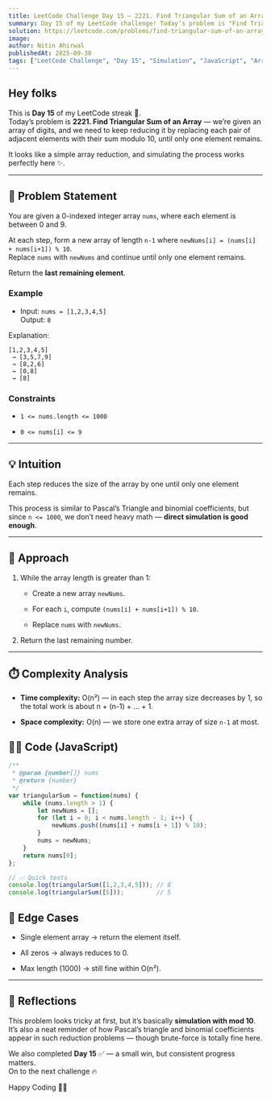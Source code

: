 ```yaml
---
title: LeetCode Challenge Day 15 — 2221. Find Triangular Sum of an Array  
summary: Day 15 of my LeetCode challenge! Today’s problem is "Find Triangular Sum of an Array". I walk through the intuition, explain the simulation approach, discuss time and space complexity, and share my JavaScript solution.  
solution: https://leetcode.com/problems/find-triangular-sum-of-an-array/solutions/7236461/2221-find-triangular-sum-of-an-array-by-2cxpu 
image:  
author: Nitin Ahirwal  
publishedAt: 2025-09-30  
tags: ["LeetCode Challenge", "Day 15", "Simulation", "JavaScript", "Array", "Medium", "Portfolio"]
---
```

## Hey folks

This is **Day 15** of my LeetCode streak 🚀.  
Today’s problem is **2221. Find Triangular Sum of an Array** — we’re given an array of digits, and we need to keep reducing it by replacing each pair of adjacent elements with their sum modulo 10, until only one element remains.

It looks like a simple array reduction, and simulating the process works perfectly here ✨.

---

## 📌 Problem Statement

You are given a 0-indexed integer array `nums`, where each element is between 0 and 9.

At each step, form a new array of length `n-1` where `newNums[i] = (nums[i] + nums[i+1]) % 10`.  
Replace `nums` with `newNums` and continue until only one element remains.

Return the **last remaining element**.

### Example

- Input: `nums = [1,2,3,4,5]`  
    Output: `8`
    

Explanation:

```
[1,2,3,4,5]  
 → [3,5,7,9]  
 → [8,2,6]  
 → [0,8]  
 → [8]

```

### Constraints

- `1 <= nums.length <= 1000`
    
- `0 <= nums[i] <= 9`
    

---

## 💡 Intuition

Each step reduces the size of the array by one until only one element remains.

This process is similar to Pascal’s Triangle and binomial coefficients, but since `n <= 1000`, we don’t need heavy math — **direct simulation is good enough**.

---

## 🔑 Approach

1. While the array length is greater than 1:
    
    - Create a new array `newNums`.
        
    - For each `i`, compute `(nums[i] + nums[i+1]) % 10`.
        
    - Replace `nums` with `newNums`.
        
2. Return the last remaining number.
    

---

## ⏱️ Complexity Analysis

- **Time complexity:** O(n²) — in each step the array size decreases by 1, so the total work is about n + (n-1) + ... + 1.
    
- **Space complexity:** O(n) — we store one extra array of size `n-1` at most.

## 🧑‍💻 Code (JavaScript)

```js
/**
 * @param {number[]} nums
 * @return {number}
 */
var triangularSum = function(nums) {
    while (nums.length > 1) {
        let newNums = [];
        for (let i = 0; i < nums.length - 1; i++) {
            newNums.push((nums[i] + nums[i + 1]) % 10);
        }
        nums = newNums;
    }
    return nums[0];
};

// ✅ Quick tests
console.log(triangularSum([1,2,3,4,5])); // 8
console.log(triangularSum([5]));         // 5
```

## 🧪 Edge Cases

- Single element array → return the element itself.
    
- All zeros → always reduces to 0.
    
- Max length (1000) → still fine within O(n²).
    

---

## 🎥 Reflections

This problem looks tricky at first, but it’s basically **simulation with mod 10**.  
It’s also a neat reminder of how Pascal’s triangle and binomial coefficients appear in such reduction problems — though brute-force is totally fine here.

We also completed **Day 15** ✅ — a small win, but consistent progress matters.  
On to the next challenge 🔥

Happy Coding 👨‍💻